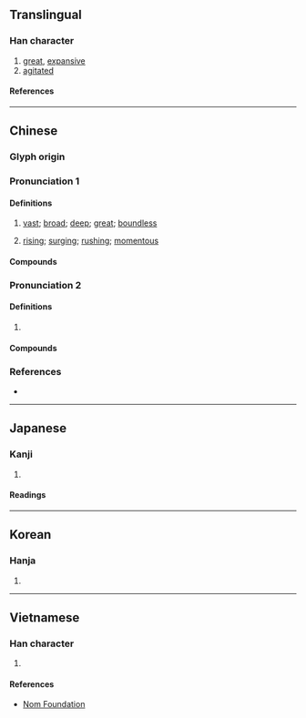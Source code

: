 {{character info}}
==Translingual==

===Han character===
{{Han char|rn=85|rad=水|as=05|sn=8|four=35130|canj=ELBK|ids=⿰氵央}}

# [[great]], [[expansive]]
# [[agitated]]

====References====
{{Han ref|kx=0618.170|dkj=17326|dj=1014.010|hdz=31585.060|uh=6CF1}}

----

==Chinese==
{{zh-forms}}

===Glyph origin===
{{Han etym}}

===Pronunciation 1===
{{zh-pron
|m=yāng
|c=joeng1
|mn=iong/iang
|mc=1
|oc=2
|cat=a
}}

====Definitions====
{{zh-hanzi}}

# {{lb|zh|literary}} [[vast]]; [[broad]]; [[deep]]; [[great]]; [[boundless]]
# {{lb|zh|literary|of clouds or water}} [[rising]]; [[surging]]; [[rushing]]; [[momentous]]

====Compounds====
{{zh-der|泱鬱|泱泱大國|泱泱|泱瀼|泱軋|泱漭|泱泱大風|鬱泱}}

===Pronunciation 2===
{{zh-pron
|m=yǎng
|c=ong1
|mn=
|mc=2
|oc=1
|cat=
}}

====Definitions====
{{zh-hanzi}}

# {{zh-used2|c}}

====Compounds====
{{zh-der|泱鬱|泱瀼:yǎngnǎng|泱漭:yǎngmǎng}}

===References===
* {{R:yue:mfccd}}

----

==Japanese==

===Kanji===
{{ja-kanji|grade=|rs=水05}}

# {{rfdef|ja|sort=水05}}

====Readings====
{{ja-readings
|on=おう, えい
|nanori=ひろき, ひろし
}}

----

==Korean==

===Hanja===
{{ko-hanja|앙}}

# {{rfdef|ko|sort=水05}}

----

==Vietnamese==

===Han character===
{{vi-readings|rs=水05|reading=ương}}

# {{rfdef|vi|sort=水05}}

====References====
* [http://nomfoundation.org/common/nom_details.php?codepoint=6cf1 Nom Foundation]